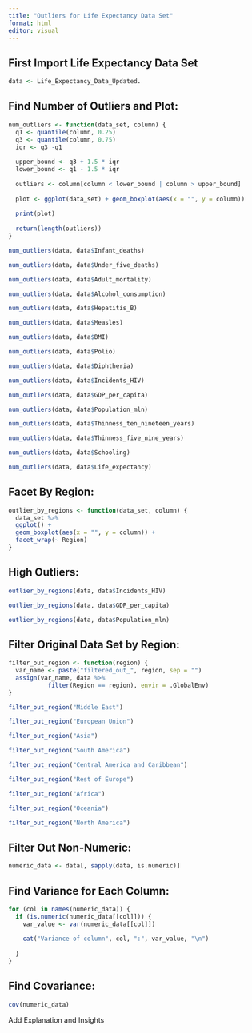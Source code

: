 ```yaml
---
title: "Outliers for Life Expectancy Data Set"
format: html
editor: visual
---
```


## First Import Life Expectancy Data Set

```r
data <- Life_Expectancy_Data_Updated.
```

## Find Number of Outliers and Plot:

```r
num_outliers <- function(data_set, column) {
  q1 <- quantile(column, 0.25)
  q3 <- quantile(column, 0.75)
  iqr <- q3 -q1
  
  upper_bound <- q3 + 1.5 * iqr
  lower_bound <- q1 - 1.5 * iqr
  
  outliers <- column[column < lower_bound | column > upper_bound]
  
  plot <- ggplot(data_set) + geom_boxplot(aes(x = "", y = column))
  
  print(plot)
  
  return(length(outliers))
}
```

```r
num_outliers(data, data$Infant_deaths)
```

```r
num_outliers(data, data$Under_five_deaths)
```

```r
num_outliers(data, data$Adult_mortality)
```

```r
num_outliers(data, data$Alcohol_consumption)
```

```r
num_outliers(data, data$Hepatitis_B)
```

```r
num_outliers(data, data$Measles)
```

```r
num_outliers(data, data$BMI)
```

```r
num_outliers(data, data$Polio)
```

```r
num_outliers(data, data$Diphtheria)
```

```r
num_outliers(data, data$Incidents_HIV)
```

```r
num_outliers(data, data$GDP_per_capita)
```

```r
num_outliers(data, data$Population_mln)
```

```r
num_outliers(data, data$Thinness_ten_nineteen_years)
```

```r
num_outliers(data, data$Thinness_five_nine_years)
```

```r
num_outliers(data, data$Schooling)
```

```r
num_outliers(data, data$Life_expectancy)
```

## Facet By Region:

```r
outlier_by_regions <- function(data_set, column) {
  data_set %>%
  ggplot() +
  geom_boxplot(aes(x = "", y = column)) +
  facet_wrap(~ Region)
}
```

## High Outliers:

```r
outlier_by_regions(data, data$Incidents_HIV)
```

```r
outlier_by_regions(data, data$GDP_per_capita)
```

```r
outlier_by_regions(data, data$Population_mln)
```

## Filter Original Data Set by Region:

```r
filter_out_region <- function(region) {
  var_name <- paste("filtered_out_", region, sep = "")
  assign(var_name, data %>%
           filter(Region == region), envir = .GlobalEnv)
}

```

```r
filter_out_region("Middle East")
```

```r
filter_out_region("European Union")
```

```r
filter_out_region("Asia")
```

```r
filter_out_region("South America")
```

```r
filter_out_region("Central America and Caribbean")
```

```r
filter_out_region("Rest of Europe")
```

```r
filter_out_region("Africa")
```

```r
filter_out_region("Oceania")
```

```r
filter_out_region("North America")
```

## Filter Out Non-Numeric:

```r
numeric_data <- data[, sapply(data, is.numeric)]
```

## Find Variance for Each Column:

```r
for (col in names(numeric_data)) {
  if (is.numeric(numeric_data[[col]])) {
    var_value <- var(numeric_data[[col]])
    
    cat("Variance of column", col, ":", var_value, "\n")
    
  }
}
```

## Find Covariance:

```r
cov(numeric_data)
```

Add Explanation and Insights
